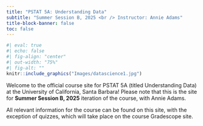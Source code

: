 ```yaml
---
title: "PSTAT 5A: Understanding Data"
subtitle: "Summer Session B, 2025 <br /> Instructor: Annie Adams"
title-block-banner: false
toc: false
---
```



```r
#| eval: true 
#| echo: false
#| fig-align: "center"
#| out-width: "75%" 
#| fig-alt: ""
knitr::include_graphics("Images/datascience1.jpg")
```

[](Images/datascience1.jpg)
Welcome to the official course site for PSTAT 5A (titled Understanding Data) at the University of California, Santa Barbara! Please note that this is the site for **Summer Session B, 2025** iteration of the course, with Annie Adams. \

All relevant information for the course can be found on this site, with the exception of quizzes, which will take place on the course Gradescope site. \

